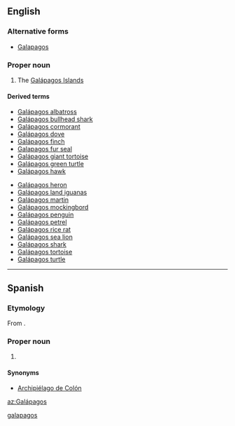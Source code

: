 ==English==

===Alternative forms===
* [[Galapagos]]

===Proper noun===
{{en-proper noun}}

# The [[Galápagos Islands]]

====Derived terms====
{{der-top}}
* [[Galápagos albatross]]
* [[Galápagos bullhead shark]]
* [[Galápagos cormorant]]
* [[Galápagos dove]]
* [[Galápagos finch]]
* [[Galapagos fur seal]]
* [[Galápagos giant tortoise]]
* [[Galápagos green turtle]]
* [[Galápagos hawk]]
{{der-mid}}
* [[Galápagos heron]]
* [[Galápagos land iguanas]]
* [[Galápagos martin]]
* [[Galápagos mockingbord]]
* [[Galápagos penguin]]
* [[Galápagos petrel]]
* [[Galápagos rice rat]]
* [[Galápagos sea lion]]
* [[Galápagos shark]]
* [[Galápagos tortoise]]
* [[Galápagos turtle]]
{{der-bottom}}

[[Category:English terms spelled with Á|galapagos]]

----

==Spanish==

===Etymology===
From {{term|galápago|lang=es}}.
===Proper noun===
{{es-proper noun}}

# {{l|en|Galápagos}}

====Synonyms====
* [[Archipiélago de Colón]]

[[az:Galápagos]]